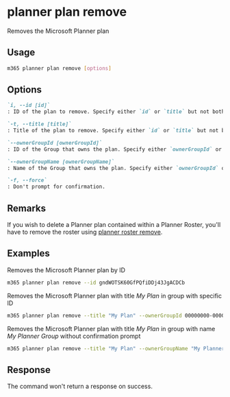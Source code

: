 
# planner plan remove

Removes the Microsoft Planner plan

## Usage

```sh
m365 planner plan remove [options]
```

## Options

```md definition-list
`i, --id [id]`
: ID of the plan to remove. Specify either `id` or `title` but not both.

`-t, --title [title]`
: Title of the plan to remove. Specify either `id` or `title` but not both.

`--ownerGroupId [ownerGroupId]`
: ID of the Group that owns the plan. Specify either `ownerGroupId` or `ownerGroupName` when using `title`.

`--ownerGroupName [ownerGroupName]`
: Name of the Group that owns the plan. Specify either `ownerGroupId` or `ownerGroupName` when using `title`.

`-f, --force`
: Don't prompt for confirmation.
```

<Global />

## Remarks

If you wish to delete a Planner plan contained within a Planner Roster, you'll have to remove the roster using [planner roster remove](../roster/roster-remove.mdx).

## Examples

Removes the Microsoft Planner plan by ID

```sh
m365 planner plan remove --id gndWOTSK60GfPQfiDDj43JgACDCb
```

Removes the Microsoft Planner plan with title _My Plan_ in group with specific ID

```sh
m365 planner plan remove --title "My Plan" --ownerGroupId 00000000-0000-0000-0000-000000000000
```

Removes the Microsoft Planner plan with title _My Plan_ in group with name _My Planner Group_ without confirmation prompt

```sh
m365 planner plan remove --title "My Plan" --ownerGroupName "My Planner Group" --force
```

## Response

The command won't return a response on success.
